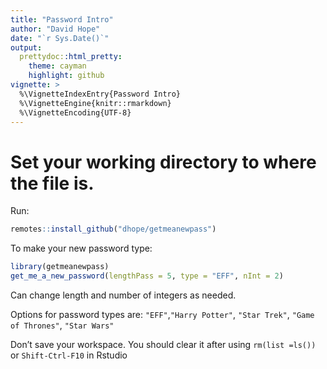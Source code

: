 ```yaml
---
title: "Password Intro"
author: "David Hope"
date: "`r Sys.Date()`"
output:
  prettydoc::html_pretty:
    theme: cayman
    highlight: github
vignette: >
  %\VignetteIndexEntry{Password Intro}
  %\VignetteEngine{knitr::rmarkdown}
  %\VignetteEncoding{UTF-8}
---
```


# Set your working directory to where the file is.

Run:
```r
remotes::install_github("dhope/getmeanewpass")
```

To make your new password type:
```r
library(getmeanewpass)
get_me_a_new_password(lengthPass = 5, type = "EFF", nInt = 2)

```


Can change length and number of integers as needed.

Options for password types are: `"EFF"`,`"Harry Potter"`, `"Star Trek"`, `"Game of Thrones"`, `"Star Wars"`

Don't save your workspace. You should clear it after using `rm(list =ls())` or `Shift-Ctrl-F10` in Rstudio
  	
